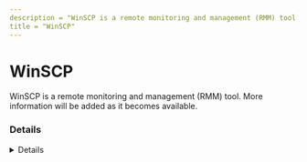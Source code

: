 ---
description = "WinSCP is a remote monitoring and management (RMM) tool. More information will be added as it becomes available."
title = "WinSCP"
---



# WinSCP

WinSCP is a remote monitoring and management (RMM) tool. More information will be added as it becomes available.

### Details
<Details author={""}
         category={""}
         created={""}
         website={""}
         lastModified={""}
         privileges={""}
         free={ false }
         verification={ false }
/>

#### Installation Paths
<Card code={ ["C:\\Users\\IEUser\\Downloads\\WinSCP-5.21.6-Portable\\*", "*\\WinSCP*Portable\\*", "*\\WinSCP.exe", "*\\WinSCP\\*"] }/>





### Forensic Artifacts








### Detections
- Detects potential processes activity of WinSCP RMM tool
  - [Sigma Rule](https://github.com/magicsword-io/LOLRMM/blob/main/detections/sigma/winscp_processes_sigma.yml)


